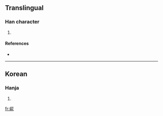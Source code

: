==Translingual==

===Han character===
{{Han char|rn=38|rad=女|as=08|sn=11|four=|canj=女廿人心 (VTOP)}}

# {{defn|Han|sort=女08}}

====References====
* {{Han ref|kx=0265.281|dkj=06456|dj=0533.030|hdz=21049.131|uh=5A72|ud=23154}}

----

==Korean==

===Hanja===
{{ko-hanja|hangeul=화|rv=hwa|mr=hwa}}

# {{defn|Korean}}

[[fr:婲]]